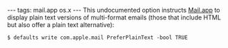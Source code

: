 ---
tags: mail.app os.x
---
This undocumented option instructs [[Mail.app]] to display plain text versions of multi-format emails (those that include HTML but also offer a plain text alternative):

<pre lang="shell">$ defaults write com.apple.mail PreferPlainText -bool TRUE</pre>
